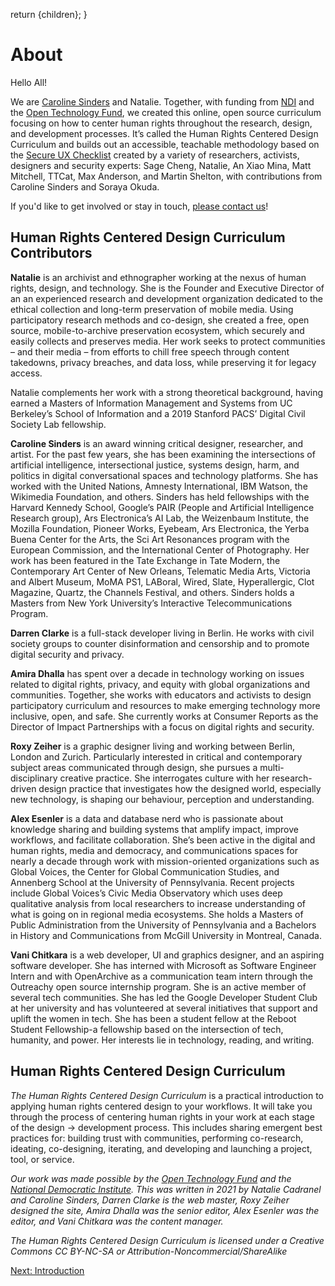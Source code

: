 
  return <MDXProvider components={uac().components()}>{children}</MDXProvider>;
}

[comment]: # "↓↓↓ Editable ↓↓↓"

# About

Hello All!

We are [Caroline Sinders](https://carolinesinders.com/) and Natalie. Together, with funding from [NDI](https://www.ndi.org/) and the [Open Technology Fund](https://www.opentech.fund/), we created this online, open source curriculum focusing on how to center human rights throughout the research, design, and development processes. It’s called the Human Rights Centered Design Curriculum and builds out an accessible, teachable methodology based on the [Secure UX Checklist](/s/Secure-UX-Checklist.pdf) created by a variety of researchers, activists, designers and security experts: Sage Cheng, Natalie, An Xiao Mina, Matt Mitchell, TTCat, Max Anderson, and Martin Shelton, with contributions from Caroline Sinders and Soraya Okuda.

If you'd like to get involved or stay in touch, [please contact us](mailto:secure.ux@gmail.com)!

## Human Rights Centered Design Curriculum Contributors

**Natalie** is an archivist and ethnographer working at the nexus of human rights, design, and technology. She is the Founder and Executive Director of an an experienced research and development organization dedicated to the ethical collection and long-term preservation of mobile media. Using participatory research methods and co-design, she created a free, open source, mobile-to-archive preservation ecosystem, which securely and easily collects and preserves media. Her work seeks to protect communities – and their media – from efforts to chill free speech through content takedowns, privacy breaches, and data loss, while preserving it for legacy access.

Natalie complements her work with a strong theoretical background, having earned a Masters of Information Management and Systems from UC Berkeley’s School of Information and a 2019 Stanford PACS’ Digital Civil Society Lab fellowship.

**Caroline Sinders** is an award winning critical designer, researcher, and artist. For the past few years, she has been examining the intersections of artificial intelligence, intersectional justice, systems design, harm, and politics in digital conversational spaces and technology platforms. She has worked with the United Nations, Amnesty International, IBM Watson, the Wikimedia Foundation, and others. Sinders has held fellowships with the Harvard Kennedy School, Google’s PAIR (People and Artificial Intelligence Research group), Ars Electronica’s AI Lab, the Weizenbaum Institute, the Mozilla Foundation, Pioneer Works, Eyebeam, Ars Electronica, the Yerba Buena Center for the Arts, the Sci Art Resonances program with the European Commission, and the International Center of Photography. Her work has been featured in the Tate Exchange in Tate Modern, the Contemporary Art Center of New Orleans, Telematic Media Arts, Victoria and Albert Museum, MoMA PS1, LABoral, Wired, Slate, Hyperallergic, Clot Magazine, Quartz, the Channels Festival, and others. Sinders holds a Masters from New York University’s Interactive Telecommunications Program.

**Darren Clarke** is a full-stack developer living in Berlin. He works with civil society groups to counter disinformation and censorship and to promote digital security and privacy.

**Amira Dhalla** has spent over a decade in technology working on issues related to digital rights, privacy, and equity with global organizations and communities. Together, she works with educators and activists to design participatory curriculum and resources to make emerging technology more inclusive, open, and safe. She currently works at Consumer Reports as the Director of Impact Partnerships with a focus on digital rights and security.

**Roxy Zeiher** is a graphic designer living and working between Berlin, London and Zurich. Particularly interested in critical and contemporary subject areas communicated through design, she pursues a multi-disciplinary creative practice. She interrogates culture with her research-driven design practice that investigates how the designed world, especially new technology, is shaping our behaviour, perception and understanding.

**Alex Esenler** is a data and database nerd who is passionate about knowledge sharing and building systems that amplify impact, improve workflows, and facilitate collaboration. She’s been active in the digital and human rights, media and democracy, and communications spaces for nearly a decade through work with mission-oriented organizations such as Global Voices, the Center for Global Communication Studies, and Annenberg School at the University of Pennsylvania. Recent projects include Global Voices’s Civic Media Observatory which uses deep qualitative analysis from local researchers to increase understanding of what is going on in regional media ecosystems. She holds a Masters of Public Administration from the University of Pennsylvania and a Bachelors in History and Communications from McGill University in Montreal, Canada.

**Vani Chitkara** is a web developer, UI and graphics designer, and an aspiring software developer. She has interned with Microsoft as Software Engineer Intern and with OpenArchive as a communication team intern through the Outreachy open source internship program. She is an active member of several tech communities. She has led the Google Developer Student Club at her university and has volunteered at several initiatives that support and uplift the women in tech. She has been a student fellow at the Reboot Student Fellowship-a fellowship based on the intersection of tech, humanity, and power. Her interests lie in technology, reading, and writing.

## Human Rights Centered Design Curriculum

_The Human Rights Centered Design Curriculum_ is a practical introduction to applying human rights centered design to your workflows. It will take you through the process of centering human rights in your work at each stage of the design → development process. This includes sharing emergent best practices for: building trust with communities, performing co-research, ideating, co-designing, iterating, and developing and launching a project, tool, or service.

_Our work was made possible by the [Open Technology Fund](https://www.opentech.fund/) and the [National Democratic Institute](https://www.ndi.org/). This was written in 2021 by Natalie Cadranel and Caroline Sinders, Darren Clarke is the web master, Roxy Zeiher designed the site, Amira Dhalla was the senior editor, Alex Esenler was the editor, and Vani Chitkara was the content manager._

_The Human Rights Centered Design Curriculum is licensed under a Creative Commons CC BY-NC-SA or Attribution-Noncommercial/ShareAlike_

[Next: Introduction](/introduction/intro)
